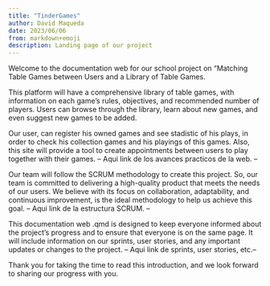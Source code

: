 ```yaml
---
title: "TinderGames"
author: David Maqueda
date: 2023/06/06
from: markdown+emoji
description: Landing page of our project
---
```


Welcome to the documentation web for our school project on "Matching Table Games between Users and a Library of Table Games.

This platform will have a comprehensive library of table games, with information on each game's rules, objectives, and recommended number of players. Users can browse through the library, learn about new games, and even suggest new games to be added.

Our user, can register his owned games and see stadistic of his plays, in order to check his collection games and his playings of this games. Also, this site will provide a tool to create appointments between users to play together with their games. 
-- Aqui link de los avances practicos de la web. --

Our team will follow the SCRUM methodology to create this project. So, our team is committed to delivering a high-quality product that meets the needs of our users. We believe with its focus on collaboration, adaptability, and continuous improvement, is the ideal methodology to help us achieve this goal.
-- Aqui link de la estructura SCRUM. --

This documentation web .qmd is designed to keep everyone informed about the project's progress and to ensure that everyone is on the same page. It will include information on our sprints, user stories, and any important updates or changes to the project.
-- Aqui link de sprints, user stories, etc.--

Thank you for taking the time to read this introduction, and we look forward to sharing our progress with you.

